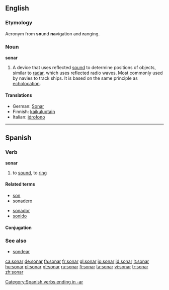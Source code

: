 {{also|Sonar|soñar}}
==English==

===Etymology===
{{wikipedia}}
Acronym from '''so'''und '''na'''vigation and '''r'''anging.

===Noun===
'''sonar'''

# A device that uses reflected [[sound]] to determine positions of objects, similar to [[radar]], which uses reflected radio waves.   Most commonly used by navies to track ships.  It is based on the same principle as [[echolocation]].

====Translations====
* German: [[Sonar]] {{n}}
* Finnish: [[kaikuluotain]]
* Italian: [[idrofono]] {{m}}
----

==Spanish==

===Verb===
'''sonar'''

# to [[sound]], to [[ring]]

====Related terms====
{{top}}
* [[son]]
* [[sonadero]]
{{mid}}
* [[sonador]]
* [[sonido]]
{{bottom}}

====Conjugation====
{{es-conj-ar (o-ue)|s|n}}

===See also===
* [[sondear]]

[[Category:Spanish verbs ending in -ar]]

[[ca:sonar]]
[[de:sonar]]
[[fa:sonar]]
[[fr:sonar]]
[[gl:sonar]]
[[io:sonar]]
[[id:sonar]]
[[it:sonar]]
[[hu:sonar]]
[[pl:sonar]]
[[pt:sonar]]
[[ru:sonar]]
[[fi:sonar]]
[[ta:sonar]]
[[vi:sonar]]
[[tr:sonar]]
[[zh:sonar]]